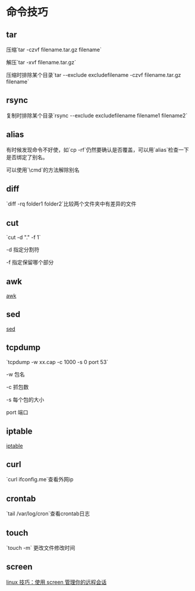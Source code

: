 = 命令技巧 =

== tar ==
压缩`tar -czvf filename.tar.gz filename`

解压`tar -xvf filename.tar.gz`

压缩时排除某个目录`tar --exclude excludefilename -czvf filename.tar.gz filename`

== rsync ==
复制时排除某个目录`rsync --exclude excludefilename filename1 filename2`

== alias ==
有时候发现命令不好使，如`cp -rf`仍然要确认是否覆盖，可以用`alias`检查一下是否绑定了别名。

可以使用`\cmd`的方法解除别名

== diff ==
`diff -rq folder1 folder2`比较两个文件夹中有差异的文件

== cut ==
`cut -d "." -f 1`

-d 指定分割符

-f 指定保留哪个部分

== awk ==
[[awk|awk]]

== sed ==
[[sed|sed]]

== tcpdump ==
`tcpdump -w xx.cap -c 1000 -s 0 port 53`

-w 包名

-c 抓包数

-s 每个包的大小

port 端口

== iptable ==
[[iptable|iptable]]

== curl ==
`curl ifconfig.me`查看外网ip

== crontab ==
`tail /var/log/cron`查看crontab日志

== touch ==
`touch -m` 更改文件修改时间

== screen ==
[[http://www.ibm.com/developerworks/cn/linux/l-cn-screen/| linux 技巧：使用 screen 管理你的远程会话]]
